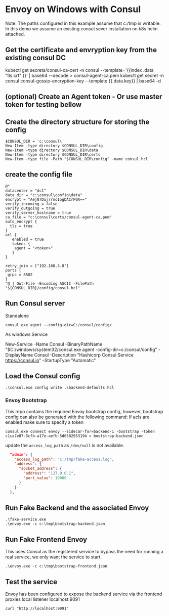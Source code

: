 # Envoy on Windows with Consul

Note: The paths configured in this example assume that c:/tmp is writable.
In this demo we assume an existing consul sever installation on k8s helm attached. 

## Get the certificate and envryption key from the existing consul DC
kubectl get secrets/consul-ca-cert -n consul --template='{{index .data "tls.crt" }}' | base64 --decode > consul-agent-ca.pem
kubectl get secret -n consul consul-gossip-encryption-key --template {{.data.key}} | base64 -d 

## (optional) Create an Agent token - Or use master token for testing bellow


## Create the directory structure for storing the config

```
$CONSUL_DIR = 'c:\consul\'
New-Item -type directory $CONSUL_DIR\config
New-Item -type directory $CONSUL_DIR\data
New-Item -type directory $CONSUL_DIR\certs
New-Item -type file -Path "$CONSUL_DIR\config" -name consul.hcl
```
## create the config file

```
@"
datacenter = "dc1"
data_dir = "c:\consul\config\data"
encrypt = "Aej87Duj7rnoIogDACrP0A=="
verify_incoming = false
verify_outgoing = true
verify_server_hostname = true
ca_file = "c:\consul\certs/consul-agent-ca.pem"
auto_encrypt {
  tls = true
}
acl {
   enabled = true
   tokens {
    agent = "<token>"
   }
}

retry_join = ["192.168.5.8"]
ports {
 grpc = 8502
}
"@ | Out-File -Encoding ASCII -FilePath "${CONSUL_DIR}/config/consul.hcl"

```

## Run Consul server

Standalone
```
consul.exe agent --config-dir=C:/consul/config/
```
As windows Service

New-Service -Name Consul -BinaryPathName "$C:/windows/system32/consul.exe agent -config-dir=c:/consul/config"  -DisplayName Consul -Description "Hashicorp Consul Service https://consul.io" -StartupType "Automatic"




## Load the Consul config

```
.\consul.exe config write .\backend-defaults.hcl
```

### Envoy Bootstrap
This repo contains the required Envoy bootstrap config, however,
bootstrap config can also be generated with the following command:
If acls are enabled make sure to specify a token
```
consul.exe connect envoy --sidecar-for=backend-1 -bootstrap -token c1ca7e87-5cfb-a17e-aefb-5d6582953194 > bootstrap-backend.json
```

update the `access_log_path` as `/dev/null` is not available.

```json
  "admin": {
    "access_log_path": "c:/tmp/fake-access.log",
    "address": {
      "socket_address": {
        "address": "127.0.0.1",
        "port_value": 19000
      }
    }
  },
```

## Run Fake Backend and the associated Envoy
```
.\fake-service.exe
.\envoy.exe -c c:\tmp\bootstrap-backend.json
```

## Run Fake Frontend Envoy
This uses Consul as the registered service to 
bypass the need for running a real service, we only
want the service to start.

```
.\envoy.exe -c c:\tmp\bootstrap-frontend.json
```

## Test the service
Envoy has been configured to expose the backend service via
the frontend proxies local listener localhost:9091

```
curl "http://localhost:9091"
```